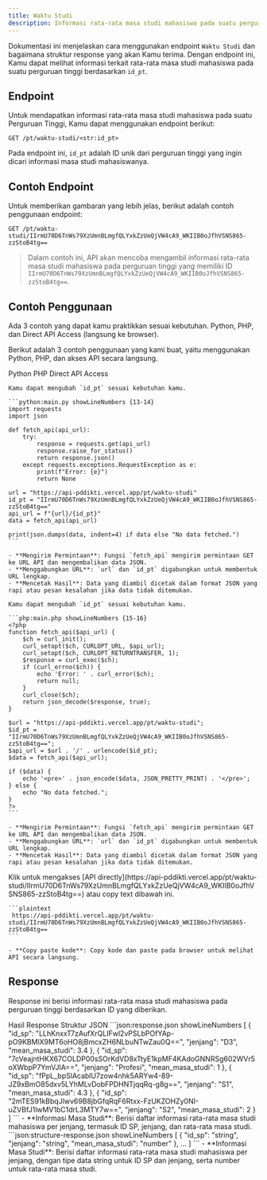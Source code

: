 ```yaml
---
title: Waktu Studi
description: Informasi rata-rata masa studi mahasiswa pada suatu perguruan tinggi berdasarkan id_pt.
---
```


Dokumentasi ini menjelaskan cara menggunakan endpoint `Waktu Studi` dan bagaimana struktur response yang akan Kamu terima. Dengan endpoint ini, Kamu dapat melihat informasi terkait rata-rata masa studi mahasiswa pada suatu perguruan tinggi berdasarkan `id_pt`.

## Endpoint

Untuk mendapatkan informasi rata-rata masa studi mahasiswa pada suatu Perguruan Tinggi, Kamu dapat menggunakan endpoint berikut:

```plaintext
GET /pt/waktu-studi/<str:id_pt>
```

Pada endpoint ini, `id_pt` adalah ID unik dari perguruan tinggi yang ingin dicari informasi masa studi mahasiswanya.

## Contoh Endpoint

Untuk memberikan gambaran yang lebih jelas, berikut adalah contoh penggunaan endpoint:

```plaintext
GET /pt/waktu-studi/IIrmU70D6TnWs79XzUmnBLmgfQLYxkZzUeQjVW4cA9_WKIIB0oJfhVSNS865-zzStoB4tg==
```

> Dalam contoh ini, API akan mencoba mengambil informasi rata-rata masa studi mahasiswa pada perguruan tinggi yang memiliki ID `IIrmU70D6TnWs79XzUmnBLmgfQLYxkZzUeQjVW4cA9_WKIIB0oJfhVSNS865-zzStoB4tg==`.

## Contoh Penggunaan

<Note type="danger" title="perhatian!">
  Ada 3 contoh yang dapat kamu praktikkan sesuai kebutuhan. Python, PHP, dan Direct API Access (langsung ke browser).
</Note>

Berikut adalah 3 contoh penggunaan yang kami buat, yaitu menggunakan Python, PHP, dan akses API secara langsung.

<Tabs defaultValue="python" className="pt-5 pb-1">
  <TabsList>
    <TabsTrigger value="python">Python</TabsTrigger>
    <TabsTrigger value="php">PHP</TabsTrigger>
    <TabsTrigger value="direct">Direct API Access</TabsTrigger>
  </TabsList>
  <TabsContent value="python">

    Kamu dapat mengubah `id_pt` sesuai kebutuhan kamu.

    ```python:main.py showLineNumbers {13-14}
    import requests
    import json

    def fetch_api(api_url):
        try:
            response = requests.get(api_url)
            response.raise_for_status()
            return response.json()
        except requests.exceptions.RequestException as e:
            print(f"Error: {e}")
            return None

    url = "https://api-pddikti.vercel.app/pt/waktu-studi"
    id_pt = "IIrmU70D6TnWs79XzUmnBLmgfQLYxkZzUeQjVW4cA9_WKIIB0oJfhVSNS865-zzStoB4tg=="
    api_url = f"{url}/{id_pt}"
    data = fetch_api(api_url)

    print(json.dumps(data, indent=4) if data else "No data fetched.")
    ```

    - **Mengirim Permintaan**: Fungsi `fetch_api` mengirim permintaan GET ke URL API dan mengembalikan data JSON.
    - **Menggabungkan URL**: `url` dan `id_pt` digabungkan untuk membentuk URL lengkap.
    - **Mencetak Hasil**: Data yang diambil dicetak dalam format JSON yang rapi atau pesan kesalahan jika data tidak ditemukan.
  </TabsContent>
  <TabsContent value="php">

    Kamu dapat mengubah `id_pt` sesuai kebutuhan kamu.

    ```php:main.php showLineNumbers {15-16}
    <?php
    function fetch_api($api_url) {
        $ch = curl_init();
        curl_setopt($ch, CURLOPT_URL, $api_url);
        curl_setopt($ch, CURLOPT_RETURNTRANSFER, 1);
        $response = curl_exec($ch);
        if (curl_errno($ch)) {
            echo 'Error: ' . curl_error($ch);
            return null;
        }
        curl_close($ch);
        return json_decode($response, true);
    }

    $url = "https://api-pddikti.vercel.app/pt/waktu-studi";
    $id_pt = "IIrmU70D6TnWs79XzUmnBLmgfQLYxkZzUeQjVW4cA9_WKIIB0oJfhVSNS865-zzStoB4tg==";
    $api_url = $url . '/' . urlencode($id_pt);
    $data = fetch_api($api_url);

    if ($data) {
        echo '<pre>' . json_encode($data, JSON_PRETTY_PRINT) . '</pre>';
    } else {
        echo "No data fetched.";
    }
    ?>
    ```

    - **Mengirim Permintaan**: Fungsi `fetch_api` mengirim permintaan GET ke URL API dan mengembalikan data JSON.
    - **Menggabungkan URL**: `url` dan `id_pt` digabungkan untuk membentuk URL lengkap.
    - **Mencetak Hasil**: Data yang diambil dicetak dalam format JSON yang rapi atau pesan kesalahan jika data tidak ditemukan.
  </TabsContent>
  <TabsContent value="direct">
    Klik untuk mengakses [API directly](https://api-pddikti.vercel.app/pt/waktu-studi/IIrmU70D6TnWs79XzUmnBLmgfQLYxkZzUeQjVW4cA9_WKIIB0oJfhVSNS865-zzStoB4tg==) atau copy text dibawah ini.

    ```plaintext
     https://api-pddikti.vercel.app/pt/waktu-studi/IIrmU70D6TnWs79XzUmnBLmgfQLYxkZzUeQjVW4cA9_WKIIB0oJfhVSNS865-zzStoB4tg==
    ```

    - **Copy paste kode**: Copy kode dan paste pada browser untuk melihat API secara langsung.
  </TabsContent>
</Tabs>

## Response

Response ini berisi informasi rata-rata masa studi mahasiswa pada perguruan tinggi berdasarkan ID yang diberikan.

<Tabs defaultValue="hasil" className="pt-5 pb-1">
  <TabsList>
    <TabsTrigger value="hasil">Hasil Response</TabsTrigger>
    <TabsTrigger value="struktur">Struktur JSON</TabsTrigger>
  </TabsList>
  <TabsContent value="hasil">
    ```json:response.json showLineNumbers
    [
        {
            "id_sp": "LLhKnxxT7zAufXrQLIFwl2vPSLbPOfYAp-pO9KBMlX9MT6oHO8jBmcxZH6NLbuNTwZau0Q==",
            "jenjang": "D3",
            "mean_masa_studi": 3.4
        },
        {
            "id_sp": "7cVeajntHKX67COLDP00sSOrKdVD8xTtyE1kpMF4KAdoGNNRSg602WVr5oXWbpP7YmVJIA==",
            "jenjang": "Profesi",
            "mean_masa_studi": 1
        },
        {
            "id_sp": "fPpL_bpSlAcablU7zow4nhk5ARYw4-89-JZ9xBmO85dxv5LYhMLvDobFPDHNTjqqRq-g8g==",
            "jenjang": "S1",
            "mean_masa_studi": 4.3
        },
        {
            "id_sp": "2mTES91kBbqJlwv69B8jbGfqRqF6Rtxx-FzUKZOHZy0NI-uZVBfJ1lwMV1bC1drL3MTY7w==",
            "jenjang": "S2",
            "mean_masa_studi": 2
        }
    ]
    ```
    - **Informasi Masa Studi**: Berisi daftar informasi rata-rata masa studi mahasiswa per jenjang, termasuk ID SP, jenjang, dan rata-rata masa studi.
  </TabsContent>
  <TabsContent value="struktur">
    ```json:structure-response.json showLineNumbers
    [
        {
            "id_sp": "string",
            "jenjang": "string",
            "mean_masa_studi": "number"
        },
        ...
    ]
    ```
    - **Informasi Masa Studi**: Berisi daftar informasi rata-rata masa studi mahasiswa per jenjang, dengan tipe data string untuk ID SP dan jenjang, serta number untuk rata-rata masa studi.
  </TabsContent>
</Tabs>
